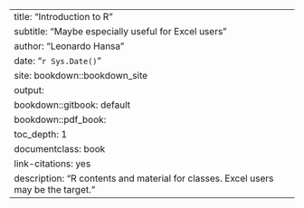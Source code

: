 --- 
title: "Introduction to R"
subtitle: "Maybe especially useful for Excel users"
author: "Leonardo Hansa"
date: "`r Sys.Date()`"
site: bookdown::bookdown_site
output: 
  bookdown::gitbook: default
  bookdown::pdf_book: 
      toc_depth: 1
documentclass: book
link-citations: yes
description: "R contents and material for classes. Excel users may be the target."
---